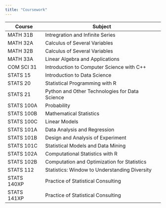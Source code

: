 ```yaml
---
title: "Coursework"
---
```


| Course      | Subject                                        |
|-------------|------------------------------------------------|
| MATH 31B    | Intregration and Infinite Series               |
| MATH 32A    | Calculus of Several Variables                  |
| MATH 32B    | Calculus of Several Variables                  |
| MATH 33A    | Linear Algebra and Applications                |
| COM SCI 31  | Introduction to Computer Science with C++      |
| STATS 15    | Introduction to Data Science                   |
| STATS 20    | Statistical Programming with R                 |
| STATS 21    | Python and Other Technologies for Data Science |
| STATS 100A  | Probability                                    |
| STATS 100B  | Mathematical Statistics                        |
| STATS 100C  | Linear Models                                  |
| STATS 101A  | Data Analysis and Regression                   |
| STATS 101B  | Design and Analysis of Experiment              |
| STATS 101C  | Statistical Models and Data Mining             |
| STATS 102A  | Computational Statistics with R                |
| STATS 102B  | Computation and Optimization for Statistics    |
| STATS 112   | Statistics: Window to Understanding Diversity  |
| STATS 140XP | Practice of Statistical Consulting             |
| STATS 141XP | Practice of Statistical Consulting             |
